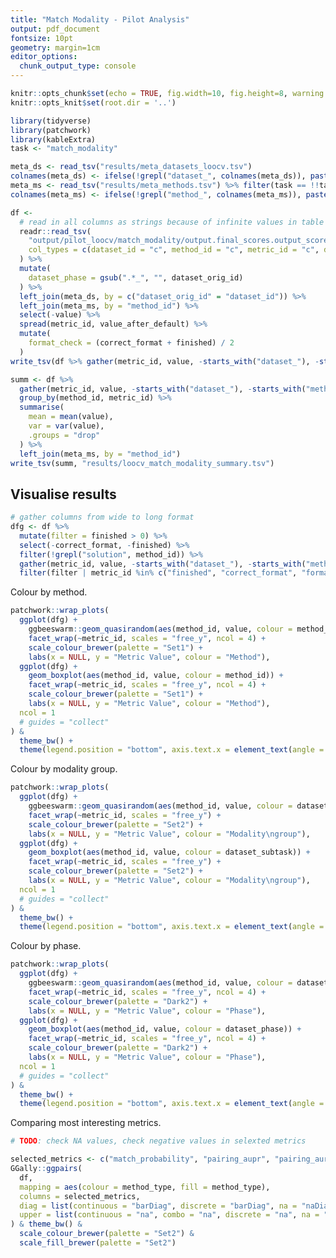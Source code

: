 ```yaml
---
title: "Match Modality - Pilot Analysis"
output: pdf_document
fontsize: 10pt
geometry: margin=1cm
editor_options: 
  chunk_output_type: console
---
```


```r
knitr::opts_chunk$set(echo = TRUE, fig.width=10, fig.height=8, warning = FALSE)
knitr::opts_knit$set(root.dir = '..')

library(tidyverse)
library(patchwork)
library(kableExtra)
task <- "match_modality"
```

```r
meta_ds <- read_tsv("results/meta_datasets_loocv.tsv")
colnames(meta_ds) <- ifelse(!grepl("dataset_", colnames(meta_ds)), paste0("dataset_", colnames(meta_ds)), colnames(meta_ds))
meta_ms <- read_tsv("results/meta_methods.tsv") %>% filter(task == !!task)
colnames(meta_ms) <- ifelse(!grepl("method_", colnames(meta_ms)), paste0("method_", colnames(meta_ms)), colnames(meta_ms))

df <- 
  # read in all columns as strings because of infinite values in table
  readr::read_tsv(
    "output/pilot_loocv/match_modality/output.final_scores.output_scores.tsv",
    col_types = c(dataset_id = "c", method_id = "c", metric_id = "c", dataset_subtask = "c", value = "d", value_after_default = "d")
  ) %>%
  mutate(
    dataset_phase = gsub(".*_", "", dataset_orig_id)
  ) %>% 
  left_join(meta_ds, by = c("dataset_orig_id" = "dataset_id")) %>%
  left_join(meta_ms, by = "method_id") %>%
  select(-value) %>%
  spread(metric_id, value_after_default) %>% 
  mutate(
    format_check = (correct_format + finished) / 2
  )
write_tsv(df %>% gather(metric_id, value, -starts_with("dataset_"), -starts_with("method_"), -starts_with("metric_")), "results/loocv_match_modality_scores.tsv")
```

```r
summ <- df %>% 
  gather(metric_id, value, -starts_with("dataset_"), -starts_with("method_")) %>% 
  group_by(method_id, metric_id) %>%
  summarise(
    mean = mean(value),
    var = var(value),
    .groups = "drop"
  ) %>% 
  left_join(meta_ms, by = "method_id")
write_tsv(summ, "results/loocv_match_modality_summary.tsv")
```

\newpage
## Visualise results
```r
# gather columns from wide to long format
dfg <- df %>%
  mutate(filter = finished > 0) %>%
  select(-correct_format, -finished) %>%
  filter(!grepl("solution", method_id)) %>%
  gather(metric_id, value, -starts_with("dataset_"), -starts_with("method"), -filter) %>%
  filter(filter | metric_id %in% c("finished", "correct_format", "format_check"))
```

Colour by method.

```r
patchwork::wrap_plots(
  ggplot(dfg) +
    ggbeeswarm::geom_quasirandom(aes(method_id, value, colour = method_id), groupOnX = TRUE, size = 1) +
    facet_wrap(~metric_id, scales = "free_y", ncol = 4) +
    scale_colour_brewer(palette = "Set1") +
    labs(x = NULL, y = "Metric Value", colour = "Method"),
  ggplot(dfg) +
    geom_boxplot(aes(method_id, value, colour = method_id)) +
    facet_wrap(~metric_id, scales = "free_y", ncol = 4) +
    scale_colour_brewer(palette = "Set1") +
    labs(x = NULL, y = "Metric Value", colour = "Method"),
  ncol = 1
  # guides = "collect"
) &
  theme_bw() +
  theme(legend.position = "bottom", axis.text.x = element_text(angle = 30, hjust = 1))
```


\newpage
Colour by modality group.

```r
patchwork::wrap_plots(
  ggplot(dfg) +
    ggbeeswarm::geom_quasirandom(aes(method_id, value, colour = dataset_subtask), groupOnX = TRUE, size = 1) +
    facet_wrap(~metric_id, scales = "free_y") +
    scale_colour_brewer(palette = "Set2") +
    labs(x = NULL, y = "Metric Value", colour = "Modality\ngroup"),
  ggplot(dfg) +
    geom_boxplot(aes(method_id, value, colour = dataset_subtask)) +
    facet_wrap(~metric_id, scales = "free_y") +
    scale_colour_brewer(palette = "Set2") +
    labs(x = NULL, y = "Metric Value", colour = "Modality\ngroup"),
  ncol = 1
  # guides = "collect"
) &
  theme_bw() +
  theme(legend.position = "bottom", axis.text.x = element_text(angle = 30, hjust = 1))
```


\newpage
Colour by phase.

```r
patchwork::wrap_plots(
  ggplot(dfg) +
    ggbeeswarm::geom_quasirandom(aes(method_id, value, colour = dataset_phase), groupOnX = TRUE, size = 1) +
    facet_wrap(~metric_id, scales = "free_y", ncol = 4) +
    scale_colour_brewer(palette = "Dark2") +
    labs(x = NULL, y = "Metric Value", colour = "Phase"),
  ggplot(dfg) +
    geom_boxplot(aes(method_id, value, colour = dataset_phase)) +
    facet_wrap(~metric_id, scales = "free_y", ncol = 4) +
    scale_colour_brewer(palette = "Dark2") +
    labs(x = NULL, y = "Metric Value", colour = "Phase"),
  ncol = 1
  # guides = "collect"
) &
  theme_bw() +
  theme(legend.position = "bottom", axis.text.x = element_text(angle = 30, hjust = 1))
```


\newpage
Comparing most interesting metrics.

```r
# TODO: check NA values, check negative values in selexted metrics

selected_metrics <- c("match_probability", "pairing_aupr", "pairing_auroc")
GGally::ggpairs(
  df,
  mapping = aes(colour = method_type, fill = method_type), 
  columns = selected_metrics,
  diag = list(continuous = "barDiag", discrete = "barDiag", na = "naDiag"),
  upper = list(continuous = "na", combo = "na", discrete = "na", na = "na")
) & theme_bw() & 
  scale_colour_brewer(palette = "Set2") &
  scale_fill_brewer(palette = "Set2")
```
